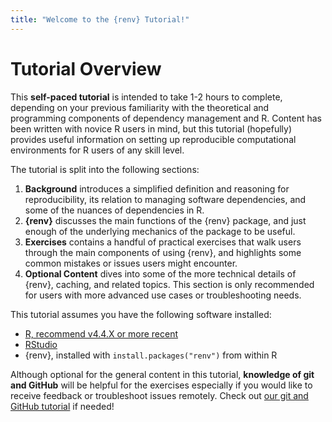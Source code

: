 ```yaml
---
title: "Welcome to the {renv} Tutorial!"
---
```



# Tutorial Overview

This **self-paced tutorial** is intended to take 1-2 hours to complete, depending on your previous familiarity with the theoretical and programming components of dependency management and R. Content has been written with novice R users in mind, but this tutorial (hopefully) provides useful information on setting up reproducible computational environments for R users of any skill level.

The tutorial is split into the following sections:

1.  **Background** introduces a simplified definition and reasoning for reproducibility, its relation to managing software dependencies, and some of the nuances of dependencies in R.
2.  **{renv}** discusses the main functions of the {renv} package, and just enough of the underlying mechanics of the package to be useful.
3.  **Exercises** contains a handful of practical exercises that walk users through the main components of using {renv}, and highlights some common mistakes or issues users might encounter.
4.  **Optional Content** dives into some of the more technical details of {renv}, caching, and related topics. This section is only recommended for users with more advanced use cases or troubleshooting needs.


::: {.callout-tip title="Recommended Software"}

This tutorial assumes you have the following software installed:

-   [R, recommend v4.4.X or more recent](https://www.r-project.org/){target="_blank"}
-   [RStudio](https://posit.co/download/rstudio-desktop/){target="_blank"}
-   {renv}, installed with `install.packages("renv")` from within R

Although optional for the general content in this tutorial, **knowledge of git and GitHub** will be helpful for the exercises especially if you would like to receive feedback or troubleshoot issues remotely. Check out [our git and GitHub tutorial](https://lmu-osc.github.io/Introduction-RStudio-Git-GitHub/) if needed!

:::
